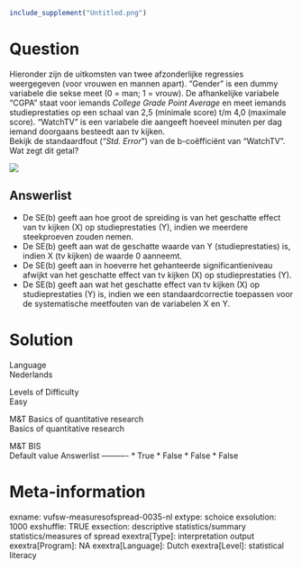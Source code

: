 ```r
include_supplement("Untitled.png")
```

Question
========
Hieronder zijn de uitkomsten van twee afzonderlijke regressies
weergegeven (voor vrouwen en mannen apart). “Gender” is een dummy
variabele die sekse meet (0 = man; 1 = vrouw). De afhankelijke variabele
“CGPA” staat voor iemands *College Grade Point Average* en meet iemands
studieprestaties op een schaal van 2,5 (minimale score) t/m 4,0
(maximale score). “WatchTV” is een variabele die aangeeft hoeveel
minuten per dag iemand doorgaans besteedt aan tv kijken.  
Bekijk de standaardfout ("*Std. Error*") van de b-coëfficiënt van
"WatchTV". Wat zegt dit getal?  
  
![](Untitled.png)

Answerlist
----------
* De SE(b) geeft aan hoe groot de spreiding is van het geschatte effect
  van tv kijken (X) op studieprestaties (Y), indien we meerdere
  steekproeven zouden nemen.
* De SE(b) geeft aan wat de geschatte waarde van Y (studieprestaties) is,
  indien X (tv kijken) de waarde 0 aanneemt.
* De SE(b) geeft aan in hoeverre het gehanteerde significantieniveau
  afwijkt van het geschatte effect van tv kijken (X) op studieprestaties
  (Y).
* De SE(b) geeft aan wat het geschatte effect van tv kijken (X) op
  studieprestaties (Y) is, indien we een standaardcorrectie toepassen voor
  de systematische meetfouten van de variabelen X en Y.

Solution
========











Language  
Nederlands

Levels of Difficulty  
Easy

M&T Basics of quantitative research  
Basics of quantitative research

M&T BIS  
Default value
Answerlist
----------
* True
* False
* False
* False

Meta-information
================
exname: vufsw-measuresofspread-0035-nl
extype: schoice
exsolution: 1000
exshuffle: TRUE
exsection: descriptive statistics/summary statistics/measures of spread
exextra[Type]: interpretation output
exextra[Program]: NA
exextra[Language]: Dutch
exextra[Level]: statistical literacy

